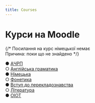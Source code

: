 ```yaml
---
title: Courses
---
```



# Курси на Moodle

{/*
<Callout type="error"> Посилання нa курс німецької немає \
Причина: поки що не знайдено</Callout>
*/}

● [АЧРП](https://krnu.org/course/view.php?id=132) \
○ [Англійська граматика](https://krnu.org/course/view.php?id=48) \
● [Німецька](https://krnu.org/course/view.php?id=1821) \
○ [Фонетика](https://krnu.org/course/view.php?id=167) \
● [Вступ до перекладознавства](https://krnu.org/enrol/index.php?id=795) \
○ [Література](https://krnu.org/course/view.php?id=1581) \
● [ОІОТ](https://krnu.org/course/view.php?id=1433)
